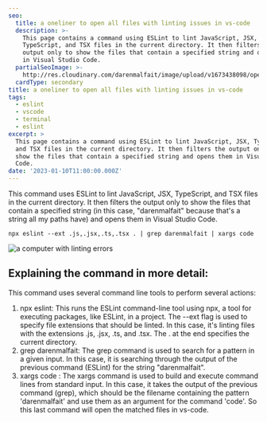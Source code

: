```yaml
---
seo:
  title: a oneliner to open all files with linting issues in vs-code
  description: >-
    This page contains a command using ESLint to lint JavaScript, JSX,
    TypeScript, and TSX files in the current directory. It then filters the
    output only to show the files that contain a specified string and opens them
    in Visual Studio Code.
  partialSeoImage: >-
    http://res.cloudinary.com/darenmalfait/image/upload/v1673438098/open-all-files-with-errors_zs2drx.png
  cardType: secondary
title: a oneliner to open all files with linting issues in vs-code
tags:
  - eslint
  - vscode
  - terminal
  - eslint
excerpt: >
  This page contains a command using ESLint to lint JavaScript, JSX, TypeScript,
  and TSX files in the current directory. It then filters the output only to
  show the files that contain a specified string and opens them in Visual Studio
  Code.
date: '2023-01-10T11:00:00.000Z'
---
```


This command uses ESLint to lint JavaScript, JSX, TypeScript, and TSX files in the current directory. It then filters the output only to show the files that contain a specified string (in this case, "darenmalfait" because that's a string all my paths have) and opens them in Visual Studio Code.

```
npx eslint --ext .js,.jsx,.ts,.tsx . | grep darenmalfait | xargs code
```

![a computer with linting errors](https://res.cloudinary.com/darenmalfait/image/upload/v1673383999/Daren_a_scared_computer_with_a_ribbons_around_it_plastic_3d_ren_f2ba46b1-7d12-4144-99b2-8c19461c2b6a_dm7mif.png "a computer with linting errors")

## Explaining the command in more detail:

This command uses several command line tools to perform several actions:

1. npx eslint: This runs the ESLint command-line tool using npx, a tool for executing packages, like ESLint, in a project. The --ext flag is used to specify file extensions that should be linted. In this case, it's linting files with the extensions .js, .jsx, .ts, and .tsx. The . at the end specifies the current directory.
2. grep darenmalfait: The grep command is used to search for a pattern in a given input. In this case, it is searching through the output of the previous command (ESLint) for the string "darenmalfait".
3. xargs code : The xargs command is used to build and execute command lines from standard input. In this case, it takes the output of the previous command (grep), which should be the filename containing the pattern 'darenmalfait' and use them as an argument for the command 'code'. So this last command will open the matched files in vs-code.
